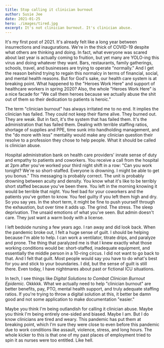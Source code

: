 ```yaml
---
title: Stop calling it clinician burnout
author: Susie Jee
date: 2021-01-25
hero: ./images/tired.jpg
excerpt: It's not clinician burnout. It's clinician abuse.
---
```


It's my first post of 2021. It's already felt like a long year between insurrections and inaugurations. We're in the thick 
of COVID-19 despite what others are thinking and doing. In fact, what everyone was scared about last year is actually coming 
to fruition, but yet many are YOLO-ing this virus and doing whatever they want. Bars, restaurants, family gatherings, 
schools, travel, and businesses are trying to operate "normally." And I get the reason behind trying to regain this normalcy in terms of 
financial, social, and mental health reasons. But for God's sake, our health care system is at breaking point. What happened to 
the "Heroes Work Here" and support of healthcare workers in spring 2020? Also, the whole "Heroes Work Here" is a nice facade 
for "We call them heroes because we actually abuse the shit out of them so their dedication to patients is heroic." 

The term "clinician burnout" has always irritated me to no end. It implies the clinician has failed. They 
could not keep their flame alive. They burned out. They are weak. But in fact, it's the system that has failed them. It's 
the administration that has failed them. Dealing with terrible staffing ratios, shortage of supplies and PPE, time sunk into 
handholding management, and the "do more with less" mentality would make any clinician question their resolve to a profession 
they chose to help people. What it should be called is clinician abuse. 

Hospital administration bank on health care providers' innate sense of duty and empathy to patients and coworkers. You 
receive a call from the hospital at 2pm after you've worked your third night shift in a row: "Can you work tonight? 
We're so short-staffed. Everyone is drowning. I might be able to get you bonus." This messaging is probably correct. The 
unit is probably drowning between acuity and density. You know what it's like to be terribly short staffed because 
you've been there. You left in the morning knowing it would be terrible that night. You feel bad for your coworkers and 
the patients you've gotten to know. You feel guilty if you left them high and dry. So you say yes. In the short term, it 
might be fine to push yourself through the exhaustion, but over time it adds up. The grind. The stress. The sleep deprivation. 
The unsaid emotions of what you've seen. But admin doesn't care. They just want a warm body with a license.

I left bedside nursing a few years ago. I ran away and did look back. When the pandemic broke out, I felt a huge sense of 
guilt. I should be helping because I'm able to help. I can work a ventilator, titrate drips, and paralyze and prone. The thing 
that paralyzed me is that I knew exactly what those working conditions would be: short-staffed, inadequate equipment, and essentially 
the middle person in a 10-ring circus. I did not want to go back to that. And I felt that guilt. Most people would say you 
have to do what's best for you and stick to your boundaries. I did, but the sense of guilt is still there. Even today, I 
have nightmares about past or fictional ICU situations. 

In tech, I see things like _Digital Solutions to Combat Clinician Burnout Epidemic._ Okkkkk. What we actually need to help "clinician 
burnout" are better benefits, pay, PTO, mental health support, and truly adequate staffing ratios. If you're trying to throw a 
digital solution at this, it better be damn good and not some application to make documentation "easier."

Maybe you think I'm being outlandish for calling it clinician abuse. Maybe you think I'm being entirely one-sided and biased. 
Maybe I am. But I do know clinicians are tired and weary. This pandemic has put them at breaking point, which I'm sure they 
were close to even before this pandemic due to work conditions like assault, violence, stress, and long hours. The whole 
kicker to this is that one of my past places of employment tried to spin it as nurses were too entitled. Like hell. 
